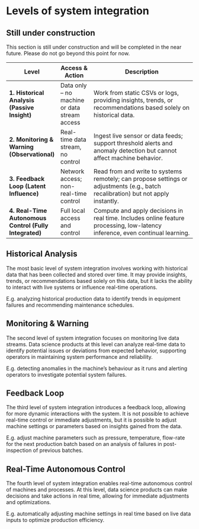 # Levels of system integration

::: {.callout-caution}
## Still under construction

This section is still under construction and will be completed in the near future.
Please do not go beyond this point for now.
:::

| Level                                                  | Access & Action                            | Description                                                                                                                       |
| ------------------------------------------------------ | ------------------------------------------ | --------------------------------------------------------------------------------------------------------------------------------- |
| **1. Historical Analysis (Passive Insight)**           | Data only -- no machine or data stream access | Work from static CSVs or logs, providing insights, trends, or recommendations based solely on historical data.                    |
| **2. Monitoring & Warning (Observational)**            | Real-time data stream, no control          | Ingest live sensor or data feeds; support threshold alerts and anomaly detection but cannot affect machine behavior.              |
| **3. Feedback Loop (Latent Influence)**                | Network access; non-real-time control      | Read from and write to systems remotely; can propose settings or adjustments (e.g., batch recalibration) but not apply instantly. |
| **4. Real-Time Autonomous Control (Fully Integrated)** | Full local access and control              | Compute and apply decisions in real time. Includes online feature processing, low-latency inference, even continual learning.     |

## Historical Analysis
The most basic level of system integration involves working with historical data that has been collected and stored over time.
It may provide insights, trends, or recommendations based solely on this data, but it lacks the ability to interact with live systems or influence real-time operations.

E.g. analyzing historical production data to identify trends in equipment failures and recommending maintenance schedules.

## Monitoring & Warning
The second level of system integration focuses on monitoring live data streams.
Data science products at this level can analyze real-time data to identify potential issues or deviations from expected behavior, supporting operators in maintaining system performance and reliability.

E.g. detecting anomalies in the machine's behaviour as it runs and alerting operators to investigate potential system failures.

## Feedback Loop
The third level of system integration introduces a feedback loop, allowing for more dynamic interactions with the system.
It is not possible to achieve real-time control or immediate adjustments, but it is possible to adjust machine settings or parameters based on insights gained from the data.

E.g. adjust machine parameters such as pressure, temperature, flow-rate for the next production batch based on an analysis of failures in post-inspection of previous batches.

## Real-Time Autonomous Control
The fourth level of system integration enables real-time autonomous control of machines and processes.
At this level, data science products can make decisions and take actions in real time, allowing for immediate adjustments and optimizations.

E.g. automatically adjusting machine settings in real time based on live data inputs to optimize production efficiency.

